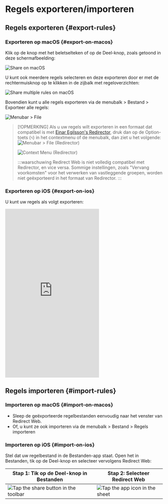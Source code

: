 # Regels exporteren/importeren

## Regels exporteren {#export-rules}

### Exporteren op macOS {#export-on-macos}

Klik op de knop met het beletselteken of op de Deel-knop, zoals getoond in deze schermafbeelding:

![Share on macOS](/img/share-on-macos.png)

U kunt ook meerdere regels selecteren en deze exporteren door er met de rechtermuisknop op te klikken in de zijbalk met regeloverzichten:

![Share multiple rules on macOS](/img/multiselect-on-macos.png)

Bovendien kunt u alle regels exporteren via de menubalk > Bestand > Exporteer alle regels:

![Menubar > File](/img/menubar-file.png)

> [!OPMERKING]
> Als u uw regels wilt exporteren in een formaat dat compatibel is met [Einar Egilsson's Redirector](https://einaregilsson.com/redirector/), druk dan op de Option-toets (`⌥`) in het contextmenu of de menubalk, dan ziet u het volgende:
> ![Menubar > File (Redirector)](/img/menubar-file-redirector.png)
>
> ![Context Menu (Redirector)](/img/context-menu-redirector.png)
>
> :::waarschuwing
> Redirect Web is niet volledig compatibel met Redirector, en vice versa. Sommige instellingen, zoals "Vervang voorkomsten" voor het verwerken van vastleggende groepen, worden niet geëxporteerd in het formaat van Redirector.
> :::

### Exporteren op iOS {#export-on-ios}

U kunt uw regels als volgt exporteren:

<iframe height="540" src="https://www.youtube.com/embed/uQ6-SLEMlT4" title="iOS Demo Video for exporting rules (YouTube)" frameborder="0" allow="accelerometer; autoplay; clipboard-write; encrypted-media; gyroscope; picture-in-picture; web-share" allowfullscreen></iframe>

## Regels importeren {#import-rules}

### Importeren op macOS {#import-on-macos}

- Sleep de geëxporteerde regelbestanden eenvoudig naar het venster van Redirect Web.
- Of, u kunt ze ook importeren via de menubalk > Bestand > Regels importeren

### Importeren op iOS {#import-on-ios}

Stel dat uw regelbestand in de Bestanden-app staat. Open het in Bestanden, tik op de Deel-knop en selecteer vervolgens Redirect Web:

| Stap 1: Tik op de Deel-knop in Bestanden                                     | Stap 2: Selecteer Redirect Web                                         |
| ------------------------------------------------------------------------- | ------------------------------------------------------------------- |
| ![Tap the share button in the toolbar](/img/files-share-ios.png) | ![Tap the app icon in the sheet](/img/share-sheet-ios.png) |
